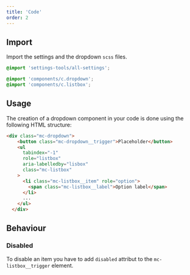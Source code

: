 ```yaml
---
title: 'Code'
order: 2
---
```


## Import

Import the settings and the dropdown `scss` files.

```scss
@import 'settings-tools/all-settings';

@import 'components/c.dropdown';
@import 'components/c.listbox';
```

## Usage

The creation of a dropdown component in your code is done using the following HTML structure:

```HTML
<div class="mc-dropdown">
    <button class="mc-dropdown__trigger">Placeholder</button>
    <ul
      tabindex="-1"
      role="listbox"
      aria-labelledby="lisbox"
      class="mc-listbox"
    >
      <li class="mc-listbox__item" role="option">
        <span class="mc-listbox__label">Option label</span>
      </li>
      ...
    </ul>
  </div>
```

<Preview path="default" />

## Behaviour

### Disabled

To disable an item you have to add `disabled` attribut to the `mc-listbox__trigger` element.

<Preview path="disabled" />
